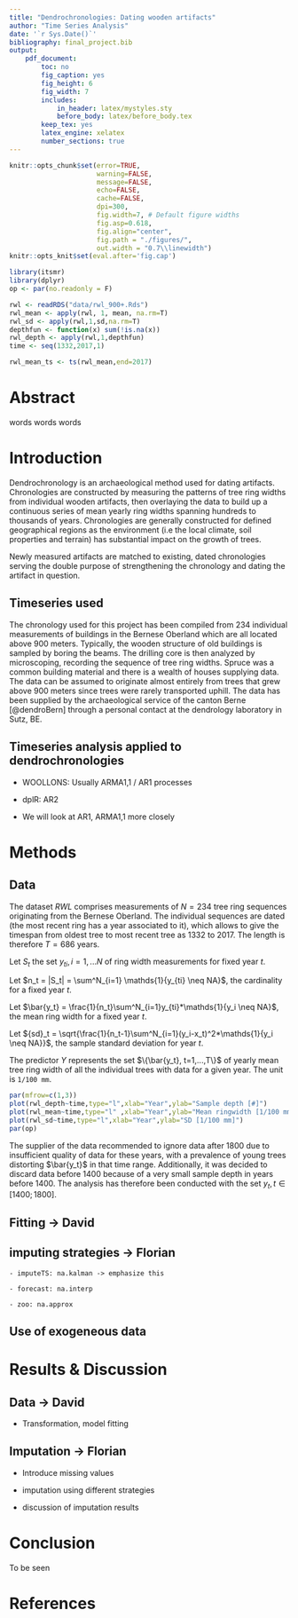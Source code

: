 ```yaml
---
title: "Dendrochronologies: Dating wooden artifacts"
author: "Time Series Analysis"
date: '`r Sys.Date()`'
bibliography: final_project.bib
output:
    pdf_document:
        toc: no
        fig_caption: yes
        fig_height: 6
        fig_width: 7
        includes:
            in_header: latex/mystyles.sty
            before_body: latex/before_body.tex
        keep_tex: yes
        latex_engine: xelatex
        number_sections: true
---
```


```r
knitr::opts_chunk$set(error=TRUE,
                      warning=FALSE,
                      message=FALSE,
                      echo=FALSE,
                      cache=FALSE,
                      dpi=300,
                      fig.width=7, # Default figure widths
                      fig.asp=0.618,
                      fig.align="center",
                      fig.path = "./figures/",
                      out.width = "0.7\\linewidth")
knitr::opts_knit$set(eval.after='fig.cap')
```

```r
library(itsmr)
library(dplyr)
op <- par(no.readonly = F)

rwl <- readRDS("data/rwl_900+.Rds")
rwl_mean <- apply(rwl, 1, mean, na.rm=T)
rwl_sd <- apply(rwl,1,sd,na.rm=T)
depthfun <- function(x) sum(!is.na(x))
rwl_depth <- apply(rwl,1,depthfun)
time <- seq(1332,2017,1)

rwl_mean_ts <- ts(rwl_mean,end=2017)
```

# Abstract
words words words

# Introduction

Dendrochronology is an archaeological method used for dating artifacts. Chronologies are constructed by measuring the patterns of tree ring widths from individual wooden artifacts, then overlaying the data to build up a continuous series of mean yearly ring widths spanning hundreds to thousands of years. Chronologies are generally constructed for defined geographical regions as the environment (i.e the local climate, soil properties and terrain) has substantial impact on the growth of trees.

Newly measured artifacts are matched to existing, dated chronologies serving the double purpose of strengthening the chronology and dating the artifact in question.

## Timeseries used

The chronology used for this project has been compiled from 234 individual measurements of buildings in the Bernese Oberland which are all located above 900 meters. Typically, the wooden structure of old buildings is sampled by boring the beams. The drilling core is then analyzed by microscoping, recording the sequence of tree ring widths. Spruce was a common building material and there is a wealth of houses supplying data. The data can be assumed to originate almost entirely from trees that grew above 900 meters since trees were rarely transported uphill. The data has been supplied by the archaeological service of the canton Berne [@dendroBern] through a personal contact at the dendrology laboratory in Sutz, BE.

## Timeseries analysis applied to dendrochronologies

- WOOLLONS: Usually ARMA1,1 / AR1 processes

- dplR: AR2

- We will look at AR1, ARMA1,1 more closely

# Methods

## Data
The dataset ${RWL}$ comprises measurements of $N=234$ tree ring sequences originating from the Bernese Oberland. The individual sequences are dated (the most recent ring has a year associated to it), which allows to give the timespan from oldest tree to most recent tree as 1332 to 2017. The length is therefore $T=686$ years.

Let $S_t$ the set ${y_{ti}, i=1,...N}$ of ring width measurements for fixed year $t$.

Let $n_t = |S_t| = \sum^N_{i=1} \mathds{1}{y_{ti} \neq NA}$, the cardinality for a fixed year $t$.

Let $\bar{y_t} = \frac{1}{n_t}\sum^N_{i=1}y_{ti}*\mathds{1}{y_i \neq NA}$, the mean ring width for a fixed year $t$.

Let ${sd}_t = \sqrt{\frac{1}{n_t-1}\sum^N_{i=1}(y_i-x_t)^2*\mathds{1}{y_i \neq NA}}$, the sample standard deviation for year $t$.

The predictor $Y$ represents the set $\{\bar{y_t}, t=1,...,T\}$ of yearly mean tree ring width of all the individual trees with data for a given year. The unit is `1/100 mm`.

```r
par(mfrow=c(1,3))
plot(rwl_depth~time,type="l",xlab="Year",ylab="Sample depth [#]")
plot(rwl_mean~time,type="l" ,xlab="Year",ylab="Mean ringwidth [1/100 mm]")
plot(rwl_sd~time,type="l",xlab="Year",ylab="SD [1/100 mm]")
par(op)
```

The supplier of the data recommended to ignore data after 1800 due to insufficient quality of data for these years, with a prevalence of young trees distorting $\bar{y_t}$ in that time range. Additionally, it was decided to discard data before 1400 because of a very small sample depth in years before 1400. The analysis has therefore been conducted with the set ${y_t, t \in [1400;1800]}$.

## Fitting -> David

## imputing strategies -> Florian

    - imputeTS: na.kalman -> emphasize this
    
    - forecast: na.interp
    
    - zoo: na.approx
    
## Use of exogeneous data


# Results & Discussion

## Data -> David

- Transformation, model fitting 



## Imputation -> Florian

- Introduce missing values

- imputation using different strategies

- discussion of imputation results

# Conclusion

To be seen

# References

